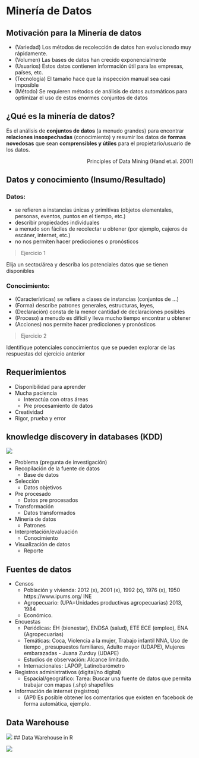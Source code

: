 # Minería de Datos

## Motivación para la Minería de datos

  * (Variedad) Los métodos de recolección de datos han evolucionado muy rápidamente.
  * (Volumen) Las bases de datos han crecido exponencialmente
  * (Usuarios) Estos datos contienen información útil para las empresas, países, etc.
  * (Tecnología) El tamaño hace que la inspección manual sea casi imposible
  * (Método) Se requieren métodos de análisis de datos automáticos para optimizar el uso de estos enormes conjuntos de datos

## ¿Qué es la minería de datos?

Es el análisis de **conjuntos de datos** (a menudo grandes) para encontrar **relaciones insospechadas** (conocimiento) y resumir los datos de **formas novedosas** que sean **comprensibles y útiles** para el propietario/usuario de los datos.

<p style='text-align: right;'> Principles of Data Mining (Hand et.al. 2001) </p>

## Datos y conocimiento (Insumo/Resultado)

### Datos:

  * se refieren a instancias únicas y primitivas (objetos elementales, personas, eventos, puntos en el tiempo, etc.)
  * describir propiedades individuales
  * a menudo son fáciles de recolectar u obtener (por ejemplo, cajeros de escáner, internet, etc.)
  * no nos permiten hacer predicciones o pronósticos

> Ejercicio 1

Elija un sector/área y describa los potenciales datos que se tienen disponibles

### Conocimiento:

  * (Características) se refiere a clases de instancias (conjuntos de ...)
  * (Forma) describe patrones generales, estructuras, leyes,
  * (Declaración) consta de la menor cantidad de declaraciones posibles
  * (Proceso) a menudo es difícil y lleva mucho tiempo encontrar u obtener
  * (Acciones) nos permite hacer predicciones y pronósticos

> Ejercicio 2

Identifique potenciales conocimientos que se pueden explorar de las respuestas del ejercicio anterior

## Requerimientos

  * Disponibilidad para aprender 
  * Mucha paciencia
    - Interactúa con otras áreas
    - Pre procesamiento de datos 
  * Creatividad
  * Rigor, prueba y error

## knowledge discovery in databases (KDD)

![](images/f1.png)

  * Problema (pregunta de investigación) 
  * Recopilación de la fuente de datos
    + Base de datos
  * Selección 
    + Datos objetivos 
  * Pre procesado
    + Datos pre procesados
  * Transformación
    + Datos transformados
  * Minería de datos
    + Patrones
  * Interpretación/evaluación
    + Conocimiento
  * Visualización de datos
    + Reporte

## Fuentes de datos

  * Censos
    + Población y vivienda: 2012 (x), 2001 (x), 1992 (x), 1976 (x), 1950 https://www.ipums.org/ INE
    + Agropecuario: (UPA=Unidades productivas agropecuarias) 2013, 1984
    + Económico.
  * Encuestas
    + Periódicas: EH (bienestar), ENDSA (salud), ETE ECE (empleo), ENA (Agropecuarias)
    + Temáticas: Coca, Violencia a la mujer, Trabajo infantil NNA, Uso de tiempo , presupuestos familiares, Adulto mayor (UDAPE), Mujeres embarazadas - Juana Zurduy (UDAPE) 
    + Estudios de observación: Alcance limitado. 
    + Internacionales: LAPOP, Latinobarómetro 
  * Registros administrativos (digital/no digital)
    + Espacial/geográfico: Tarea: Buscar una fuente de datos que permita trabajar con mapas (.shp) shapefiles
  * Información de internet (registros)
    + (API) Es posible obtener los comentarios que existen en facebook de forma automática, ejemplo.
    
## Data Warehouse

![](images/dataware.png)
## Data Warehouse in R

![](images/rdata.png)
